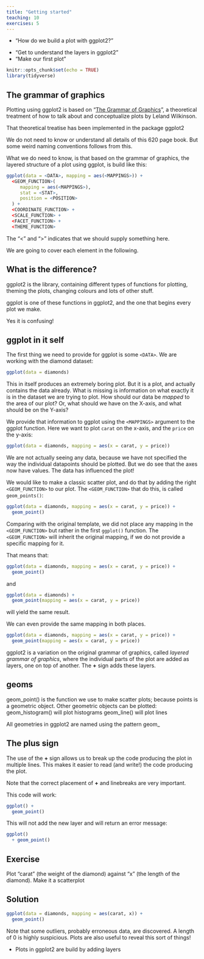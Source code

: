 ```yaml
---
title: "Getting started"
teaching: 10
exercises: 5
---
```



:::: questions
- "How do we build a plot with ggplot2?"

::::

:::: objectives
- "Get to understand the layers in ggplot2"
- "Make our first plot"

::::



```r
knitr::opts_chunk$set(echo = TRUE)
library(tidyverse)
```

## The grammar of graphics

Plotting using ggplot2 is based on "[The Grammar of Graphics](https://link.springer.com/book/10.1007/0-387-28695-0)", a theoretical treatment of how 
to talk about and conceptualize plots by Leland Wilkinson.

That theoretical treatise has been implemented in the package ggplot2

We do not need to know or understand all details of this 620 page book. But some
weird naming conventions follows from this.

What we do need to know, is that based on the grammar of graphics, the layered
structure of a plot using ggplot, is build like this:

```r
ggplot(data = <DATA>, mapping = aes(<MAPPINGS>)) + 
  <GEOM_FUNCTION>(
     mapping = aes(<MAPPINGS>),
     stat = <STAT>, 
     position = <POSITION>
  ) +
  <COORDINATE_FUNCTION> +
  <SCALE_FUNCTION> +
  <FACET_FUNCTION> +
  <THEME_FUNCTION>
```

The "<" and ">" indicates that we should supply something here. 

We are going to cover each element in the following.

:::: callout
## What is the difference?

ggplot2 is the library, containing different types of 
functions for plotting, theming the plots, changing colours and lots of other stuff.

ggplot is one of these functions in ggplot2, and the one that begins every plot we make.

Yes it is confusing!

::::


## ggplot in it self

The first thing we need to provide for ggplot is some `<DATA>`. We are working with
the diamond dataset:

```r
ggplot(data = diamonds)
```
This in itself produces an extremely boring plot. But it is a plot, and actually
contains the data already. What is 
missing is information on what exactly it is in the dataset we are trying to plot.
How should our data be *mapped* to the area of our plot? Or, what should we 
have on the X-axis, and what should be on the Y-axis?

We provide that information to ggplot using the `<MAPPINGS>` argument to the 
ggplot function. Here we want to plot `carat` on the x-axis, and the `price`
on the y-axis:

```r
ggplot(data = diamonds, mapping = aes(x = carat, y = price))
```

We are not actually seeing any data, because we have not specified the way the
individual datapoints should be plotted. But we do see that the axes now have values.
The data has influenced the plot!

We would like to make a classic scatter plot, and do that by adding the right
`<GEOM_FUNCTION>` to our plot. The `<GEOM_FUNCTION>` that do this, is called
`geom_points()`:

```r
ggplot(data = diamonds, mapping = aes(x = carat, y = price)) +
  geom_point()
```

Comparing with the original template, we did not place any mapping in the 
`<GEOM_FUNCTION>` but rather in the first `ggplot()` function. 
The `<GEOM_FUNCTION>` will inherit the original mapping, if we do not provide
a specific mapping for it.

That means that:
```r
ggplot(data = diamonds, mapping = aes(x = carat, y = price)) +
  geom_point()
```

and
```r
ggplot(data = diamonds) +
  geom_point(mapping = aes(x = carat, y = price))
```

will yield the same result.

We can even provide the same mapping in both places. 

```r
ggplot(data = diamonds, mapping = aes(x = carat, y = price)) +
  geom_point(mapping = aes(x = carat, y = price))
```

ggplot2 is a variation on the original grammar of graphics, called *layered grammar
of graphics*, where the individual parts of the plot are added as layers, one
on top of another. The **+** sign adds these layers.

:::: callout
## geoms

geom_point() is the function we use to make scatter plots; because points is
a geometric object. 
Other geometric objects can be plotted:
geom_histogram() will plot histograms
geom_line() will plot lines

All geometries in ggplot2 are named using the pattern geom_

::::


## The plus sign

The use of the **+** sign allows us to break up the code producing the plot
in multiple lines. This makes it easier to read (and write!) the code producing
the plot. 

Note that the correct placement of **+** and linebreaks are very important.

This code will work:

```r
ggplot() +
  geom_point()
```


This will not add the new layer and will return an error message:

```r
ggplot()
  + geom_point()
```

:::: challenge
## Exercise
 
Plot "carat" (the weight of the diamond) against "x" (the length of the diamond).
Make it a scatterplot

:::: solution
## Solution

```r
ggplot(data = diamonds, mapping = aes(carat, x)) +
  geom_point()
```

Note that some outliers, probably erroneous data, are discovered. 
A length of 0 is highly suspicious. Plots are also useful to reveal this 
sort of things!


::::

::::


:::: keypoints
- Plots in ggplot2 are build by adding layers

::::

